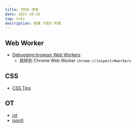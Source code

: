 ```yaml
---
title: TODO 清单
date: 2021-10-26
tag: toto
description: 收集 TODO 列表
---
```


## Web Worker

- [Debugging browser Web Workers](https://itnext.io/debugging-browser-web-workers-db2136ef28f1)
    - 跳转到 Chrome Web Worker `chrome://inspect/#workers`


## CSS

- [CSS Tips](https://markodenic.com/css-tips/)

## OT

- [jot](https://github.com/JoshData/jot)
- [json0](https://github.com/ottypes/json0)